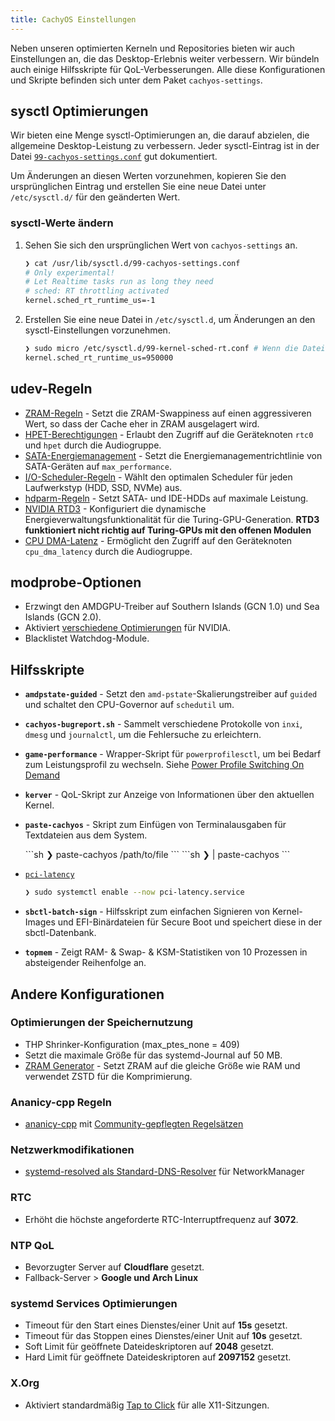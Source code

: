 ```yaml
---
title: CachyOS Einstellungen
---
```


Neben unseren optimierten Kerneln und Repositories bieten wir auch Einstellungen an, die das Desktop-Erlebnis weiter verbessern.
Wir bündeln auch einige Hilfsskripte für QoL-Verbesserungen. Alle diese Konfigurationen und Skripte befinden sich unter dem Paket `cachyos-settings`.

## sysctl Optimierungen

Wir bieten eine Menge sysctl-Optimierungen an, die darauf abzielen, die allgemeine Desktop-Leistung zu verbessern. Jeder sysctl-Eintrag ist in der Datei
[`99-cachyos-settings.conf`](https://github.com/CachyOS/CachyOS-Settings/blob/master/usr/lib/sysctl.d/99-cachyos-settings.conf) gut dokumentiert.

Um Änderungen an diesen Werten vorzunehmen, kopieren Sie den ursprünglichen Eintrag und erstellen Sie eine neue Datei unter `/etc/sysctl.d/` für den geänderten Wert.

### sysctl-Werte ändern

<Steps>

1. Sehen Sie sich den ursprünglichen Wert von `cachyos-settings` an.

    ```sh
    ❯ cat /usr/lib/sysctl.d/99-cachyos-settings.conf
    # Only experimental!
    # Let Realtime tasks run as long they need
    # sched: RT throttling activated
    kernel.sched_rt_runtime_us=-1
    ```

2. Erstellen Sie eine neue Datei in `/etc/sysctl.d`, um Änderungen an den sysctl-Einstellungen vorzunehmen.

    ```sh title="kernel.sched_rt_runtime_us= auf den Standardwert zurücksetzen"
    ❯ sudo micro /etc/sysctl.d/99-kernel-sched-rt.conf # Wenn die Datei nicht existiert, erstellt dieser Befehl sie und ermöglicht Ihnen, die Datei zu bearbeiten
    kernel.sched_rt_runtime_us=950000
    ```

</Steps>

## udev-Regeln

- [ZRAM-Regeln](https://github.com/CachyOS/CachyOS-Settings/blob/master/usr/lib/udev/rules.d/30-zram.rules) - Setzt die ZRAM-Swappiness auf einen aggressiveren
Wert, so dass der Cache eher in ZRAM ausgelagert wird.
- [HPET-Berechtigungen](https://github.com/CachyOS/CachyOS-Settings/blob/master/usr/lib/udev/rules.d/40-hpet-permissions.rules) - Erlaubt den Zugriff auf die Geräteknoten `rtc0`
und `hpet` durch die Audiogruppe.
- [SATA-Energiemanagement](https://github.com/CachyOS/CachyOS-Settings/blob/master/usr/lib/udev/rules.d/50-sata.rules) - Setzt die Energiemanagementrichtlinie von SATA-Geräten auf `max_performance`.
- [I/O-Scheduler-Regeln](https://github.com/CachyOS/CachyOS-Settings/blob/master/usr/lib/udev/rules.d/60-ioschedulers.rules) - Wählt den optimalen Scheduler für jeden Laufwerkstyp (HDD, SSD, NVMe) aus.
- [hdparm-Regeln](https://github.com/CachyOS/CachyOS-Settings/blob/master/usr/lib/udev/rules.d/69-hdparm.rules) - Setzt SATA- und IDE-HDDs auf maximale Leistung.
- [NVIDIA RTD3](https://github.com/CachyOS/CachyOS-Settings/blob/master/usr/lib/udev/rules.d/71-nvidia.rules) - Konfiguriert die dynamische Energieverwaltungsfunktionalität für die Turing-GPU-Generation. **RTD3 funktioniert nicht richtig auf Turing-GPUs mit den offenen Modulen**
- [CPU DMA-Latenz](https://github.com/CachyOS/CachyOS-Settings/blob/master/usr/lib/udev/rules.d/99-cpu-dma-latency.rules) -
Ermöglicht den Zugriff auf den Geräteknoten `cpu_dma_latency` durch die Audiogruppe.

## modprobe-Optionen

- Erzwingt den AMDGPU-Treiber auf Southern Islands (GCN 1.0) und Sea Islands (GCN 2.0).
- Aktiviert [verschiedene Optimierungen](https://github.com/CachyOS/CachyOS-Settings/blob/master/usr/lib/modprobe.d/nvidia.conf) für NVIDIA.
- Blacklistet Watchdog-Module.

## Hilfsskripte

- **`amdpstate-guided`** - Setzt den `amd-pstate`-Skalierungstreiber auf `guided` und schaltet den CPU-Governor auf `schedutil` um.
- **`cachyos-bugreport.sh`** - Sammelt verschiedene Protokolle von `inxi`, `dmesg` und `journalctl`, um die Fehlersuche zu erleichtern.
- **`game-performance`** - Wrapper-Skript für `powerprofilesctl`, um bei Bedarf zum Leistungsprofil zu wechseln.
Siehe [Power Profile Switching On Demand](/de/configuration/gaming#bedarfsgerechtes-umschalten-des-leistungsprofils)
- **`kerver`** - QoL-Skript zur Anzeige von Informationen über den aktuellen Kernel.
- **`paste-cachyos`** - Skript zum Einfügen von Terminalausgaben für Textdateien aus dem System.

    <Tabs>
        <TabItem label="Textdateien hochladen">
            ```sh
            ❯ paste-cachyos /path/to/file
            ```
        </TabItem>
        <TabItem label="Terminalausgabe hochladen">
            ```sh
            ❯ <command> | paste-cachyos
            ```
        </TabItem>
    </Tabs>
- [`pci-latency`](https://github.com/CachyOS/CachyOS-Settings/blob/master/usr/bin/pci-latency)
    ```sh title="pci-latency systemweit aktivieren"
    ❯ sudo systemctl enable --now pci-latency.service
    ```
- **`sbctl-batch-sign`** - Hilfsskript zum einfachen Signieren von Kernel-Images und EFI-Binärdateien für Secure Boot und speichert diese in der sbctl-Datenbank.
- **`topmem`** - Zeigt RAM- & Swap- & KSM-Statistiken von 10 Prozessen in absteigender Reihenfolge an.

## Andere Konfigurationen

### Optimierungen der Speichernutzung

- THP Shrinker-Konfiguration (max_ptes_none = 409)
- Setzt die maximale Größe für das systemd-Journal auf 50 MB.
- [ZRAM Generator](https://github.com/CachyOS/CachyOS-Settings/blob/master/usr/lib/systemd/zram-generator.conf) - Setzt ZRAM auf die gleiche Größe wie RAM und verwendet ZSTD für die Komprimierung.

### Ananicy-cpp Regeln

- [ananicy-cpp](https://gitlab.com/ananicy-cpp/ananicy-cpp) mit [Community-gepflegten Regelsätzen](https://github.com/CachyOS/ananicy-rules)

### Netzwerkmodifikationen

- [systemd-resolved als Standard-DNS-Resolver](https://github.com/CachyOS/CachyOS-Settings/blob/master/usr/lib/NetworkManager/conf.d/dns.conf) für NetworkManager

### RTC

- Erhöht die höchste angeforderte RTC-Interruptfrequenz auf **3072**.

### NTP QoL

- Bevorzugter Server auf **Cloudflare** gesetzt.
- Fallback-Server > **Google und Arch Linux**

### systemd Services Optimierungen

- Timeout für den Start eines Dienstes/einer Unit auf **15s** gesetzt.
- Timeout für das Stoppen eines Dienstes/einer Unit auf **10s** gesetzt.
- Soft Limit für geöffnete Dateideskriptoren auf **2048** gesetzt.
- Hard Limit für geöffnete Dateideskriptoren auf **2097152** gesetzt.

### X.Org

- Aktiviert standardmäßig [Tap to Click](https://github.com/CachyOS/CachyOS-Settings/blob/master/usr/share/X11/xorg.conf.d/20-touchpad.conf) für alle X11-Sitzungen.
